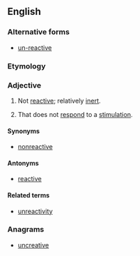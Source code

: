 ==English==

===Alternative forms===
* [[un-reactive]]

===Etymology===
{{prefix|un|reactive}}

===Adjective===
{{en-adj}}

# {{context|chemistry|lang=en}} Not [[reactive]]; relatively [[inert]].
# {{context|psychology|lang=en}} That does not [[respond]] to a [[stimulation]].

====Synonyms====
* [[nonreactive]]

====Antonyms====
* [[reactive]]

====Related terms====
* [[unreactivity]]

===Anagrams===
* [[uncreative#English|uncreative]]